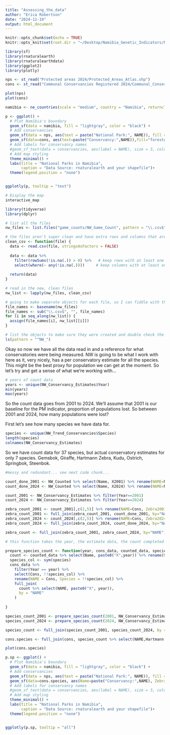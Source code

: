 ```yaml
---
title: "Assessing_the_data"
author: "Erica Robertson"
date: "2024-12-19"
output: html_document
---
```


```r
knitr::opts_chunk$set(echo = TRUE)
knitr::opts_knit$set(root.dir = "~/Desktop/Namibia_Genetic_Indicators/Namibia_Genetic_Indicators/")
```


```r
library(sf)
library(rnaturalearth)
library(rnaturalearthdata)
library(ggplot2)
library(plotly)

nps <- st_read("Protected areas 2024/Protected_Areas_Atlas.shp")
cons <- st_read("Communal Conservancies Registered 2024/Communal_Conservancies_Atlas.shp")

plot(nps)
plot(cons)

namibia <- ne_countries(scale = "medium", country = "Namibia", returnclass = "sf")

p <- ggplot() +
  # Plot Namibia's boundary
  geom_sf(data = namibia, fill = "lightgray", color = "black") +
  # Add conservancies
  geom_sf(data = nps, aes(text = paste("National Park:", NAME)), fill = "darkblue", alpha = 0.6) +
  geom_sf(data=cons, aes(text=paste("Conservancy:",NAME)),fill="forestgreen", alpha=0.6)+
  # Add labels for conservancy names
  #geom_sf_text(data = conservancies, aes(label = NAME), size = 3, color = "darkred") +
  # Add map styling
  theme_minimal() +
  labs(title = "National Parks in Namibia",
       caption = "Data Source: rnaturalearth and your shapefile")+
  theme(legend.position = "none")


ggplotly(p, tooltip = "text")

# Display the map
interactive_map
```

```r
library(tidyverse)
library(dplyr)

# list all the files
nw_files <- list.files("game_counts/NW_Game_Count", pattern = "\\.csv$", full.names = TRUE)

# the files aren't super clean and have extra rows and columns that are filled with NA's, so this should get rid of them and clean it up
clean_csv <- function(file) {
  data <- read.csv(file, stringsAsFactors = FALSE)
  
  data <- data %>%
    filter(rowSums(!is.na(.)) > 0) %>%   # keep rows with at least one non-NA value
    select(where(~ any(!is.na(.))))     # keep columns with at least one non-NA value
  
  return(data)
}

# read in the new, clean files
nw_list <- lapply(nw_files, clean_csv)

# going to make separate objects for each file, so I can fiddle with them separately. This will rename each object based on the file name, eg "NW_Conservancy_Estimates"
file_names <- basename(nw_files)                   
file_names <- sub("\\.csv$", "", file_names)       
for (i in seq_along(nw_list)) {
  assign(file_names[i], nw_list[[i]])
}

# list the objects to make sure they were created and double check the naming scheme
ls(pattern = "^NW_")
```

Okay so now we have all the data read in and a reference for what conservatories were being measured. NW is going to be what I work with here as it, very nicely, has a per conservatory estimate for all the species. This might be the best proxy for population we can get at the moment. So let's try and get a sense of what we're working with...

```r
# years of count data
years <- unique(NW_Conservancy_Estimates$Year)
min(years)
max(years)
```

So the count data goes from 2001 to 2024. We'll assume that 2001 is our baseline for the PM indicator, proportion of populations lost. So between 2001 and 2024, how many populations were lost?

First let's see how many species we have data for.

```r
species <- unique(NW_Trend_Conservancies$Species)
length(species)
colnames(NW_Conservancy_Estimates)
```

So we have count data for 37 species, but actual conservatory estimates for only 7 species. Gemsbok, Giraffe, Hartmann Zebra, Kudu, Ostrich, Springbok, Steenbok.

```r
#messy and redundant... see next code chunk...

count_done_2001 <- NW_Counted %>% select(Name, X2001) %>% rename(NAME=Name)
count_done_2024 <- NW_Counted %>% select(Name, X2024) %>% rename(NAME=Name)

count_2001 <- NW_Conservancy_Estimates %>% filter(Year==2001)
count_2024 <- NW_Conservancy_Estimates %>% filter(Year==2024)

zebra_count_2001 <- count_2001[,c(2,5)] %>% rename(NAME=Cons, Zebra2001=Hartmann.s.Zebra)
zebra_count_2001 <- full_join(zebra_count_2001, count_done_2001, by="NAME")
zebra_count_2024 <- count_2024[,c(2,5)] %>% rename(NAME=Cons, Zebra2024=Hartmann.s.Zebra)
zebra_count_2024 <- full_join(zebra_count_2024, count_done_2024, by="NAME")

zebra_count <- full_join(zebra_count_2001, zebra_count_2024, by="NAME")
```

```r
# this function takes the year, the estimate data, the count completed data, and the species name and gets a final dataframe with the name of the conservancy, then the species count and year for whatever two years you want to do. This only works for the NW set where there are direct estimates.

prepare_species_count <- function(year, cons_data, counted_data, species) {
  count <- counted_data %>% select(Name, paste0("X",year)) %>% rename(NAME=Name)
  species_col <- sym(species)
  cons_data %>%
    filter(Year == year) %>%
    select(Cons, !!species_col) %>%
    rename(NAME = Cons, Species = !!species_col) %>%
    full_join(
      count %>% select(NAME, paste0("X", year)),
      by = "NAME"
    )
  
}

species_count_2001 <- prepare_species_count(2001, NW_Conservancy_Estimates, NW_Counted, "Giraffe")
species_count_2024 <- prepare_species_count(2024, NW_Conservancy_Estimates, NW_Counted, "Giraffe")

species_count <- full_join(species_count_2001, species_count_2024, by = "NAME")
```

```r
cons.species <- full_join(cons, species_count %>% select(NAME,Hartmann.s.Zebra), by = "NAME")

plot(cons.species)

p.sp <- ggplot() +
  # Plot Namibia's boundary
  geom_sf(data = namibia, fill = "lightgray", color = "black") +
  # Add conservancies
  geom_sf(data = nps, aes(text = paste("National Park:", NAME)), fill = "darkblue", alpha = 0.6) +
  geom_sf(data=cons.species, aes(Name=paste("Conservancy:",NAME), Zebra_Pop=Hartmann.s.Zebra),fill="forestgreen", alpha=0.6)+
  # Add labels for conservancy names
  #geom_sf_text(data = conservancies, aes(label = NAME), size = 3, color = "darkred") +
  # Add map styling
  theme_minimal() +
  labs(title = "National Parks in Namibia",
       caption = "Data Source: rnaturalearth and your shapefile")+
  theme(legend.position = "none")


ggplotly(p.sp, tooltip = "all")
```

